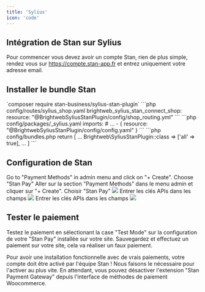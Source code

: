 ```yaml
---
title: 'Sylius'
icon: 'code'
---
```


## Intégration de Stan sur Sylius

Pour commencer vous devez avoir un compte Stan, rien de plus simple, rendez vous sur https://compte.stan-app.fr et entrez uniquement votre adresse email.

## Installer le bundle Stan

<Steps>
    <Step title="Installer avec Composer">
        `composer require stan-business/sylius-stan-plugin`
    </Step>
    <Step title="Importer les routes">
        ```php config/routes/sylius_shop.yaml
        brightweb_sylius_stan_connect_shop:
            resource: "@BrightwebSyliusStanPlugin/config/shop_routing.yml"
        ```
    </Step>
    <Step title="Importer les configurations">
        ```php config/packages/_sylius.yaml
        imports:
            # ...
            - { resource: "@BrightwebSyliusStanPlugin/config/config.yaml" }
        ```
    </Step>
    <Step title="Ajouter les dépendances">
        ```php config/bundles.php
        return [
            ...
            Brightweb\SyliusStanPlugin::class => ['all' => true],
            ...
        ]
        ```
    </Step>
</Steps>

## Configuration de Stan

<Steps>
Go to "Payment Methods" in admin menu and click on "+ Create". Choose "Stan Pay"
    <Step title="Méthodes de paiement">
        Aller sur la section "Payment Methods" dans le menu admin et cliquer sur "+ Create". Choisir "Stan Pay"
        <Frame>
            <img src="/images/1_sylius_stan_pay.png" />
        </Frame>
    </Step>
    <Step title="Clés API Stan Pay">
        Entrer les clés APIs dans les champs
        <Frame>
            <img src="/images/2_sylius_stan_pay_conf.png" />
        </Frame>
    </Step>
    <Step title="Clés API Stan Connect">
        Entrer les clés APIs dans les champs
        <Frame>
            <img src="/images/3_stan_connect_conf.png" />
        </Frame>
    </Step>
</Steps>

## Tester le paiement

Testez le paiement en sélectionant la case "Test Mode" sur la configuration de votre "Stan Pay" installée sur votre site. Sauvegardez et effectuez un paiement sur votre site, cela va réaliser un faux paiement.

<Warning>
    Pour avoir une installation fonctionnelle avec de vrais paiements, votre compte doit être activé par l'équipe Stan ! Nous faisons le nécessaire pour l'activer au plus vite. En attendant, vous pouvez désactiver l'extension "Stan Payment Gateway" depuis l'interface de méthodes de paiement Woocommerce.
</Warning>